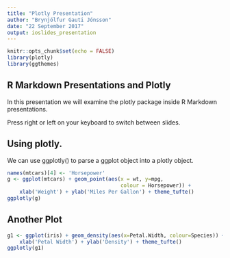 ```yaml
---
title: "Plotly Presentation"
author: "Brynjólfur Gauti Jónsson"
date: "22 September 2017"
output: ioslides_presentation
---
```


```r
knitr::opts_chunk$set(echo = FALSE)
library(plotly)
library(ggthemes)
```

## R Markdown Presentations and Plotly

In this presentation we will examine the plotly package inside R Markdown presentations. 

Press right or left on your keyboard to switch between slides.

## Using plotly.
We can use ggplotly() to parse a ggplot object into a plotly object.
```r
names(mtcars)[4] <- 'Horsepower'
g <- ggplot(mtcars) + geom_point(aes(x = wt, y=mpg, 
                                     colour = Horsepower)) + 
    xlab('Weight') + ylab('Miles Per Gallon') + theme_tufte()
ggplotly(g)
```

## Another Plot

```r
g1 <- ggplot(iris) + geom_density(aes(x=Petal.Width, colour=Species)) +
    xlab('Petal Width') + ylab('Density') + theme_tufte()
ggplotly(g1)
```


